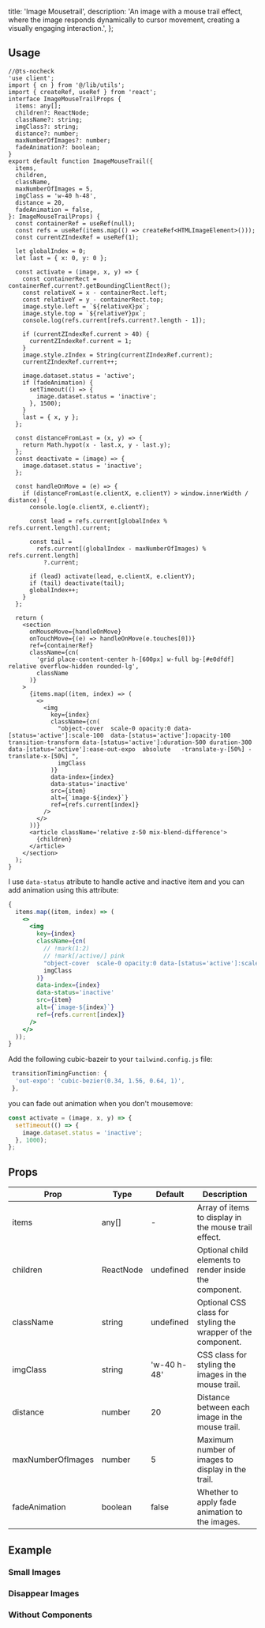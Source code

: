   title: 'Image Mousetrail',
  description:
    'An image with a mouse trail effect, where the image responds dynamically to cursor movement, creating a visually engaging interaction.',
};

<ComponentCodePreview
  name='image-mousetrail-default'
  hasReTrigger
  isFitheight
/>

## Usage

```tsx mousetrail.tsx
//@ts-nocheck
'use client';
import { cn } from '@/lib/utils';
import { createRef, useRef } from 'react';
interface ImageMouseTrailProps {
  items: any[];
  children?: ReactNode;
  className?: string;
  imgClass?: string;
  distance?: number;
  maxNumberOfImages?: number;
  fadeAnimation?: boolean;
}
export default function ImageMouseTrail({
  items,
  children,
  className,
  maxNumberOfImages = 5,
  imgClass = 'w-40 h-48',
  distance = 20,
  fadeAnimation = false,
}: ImageMouseTrailProps) {
  const containerRef = useRef(null);
  const refs = useRef(items.map(() => createRef<HTMLImageElement>()));
  const currentZIndexRef = useRef(1);

  let globalIndex = 0;
  let last = { x: 0, y: 0 };

  const activate = (image, x, y) => {
    const containerRect = containerRef.current?.getBoundingClientRect();
    const relativeX = x - containerRect.left;
    const relativeY = y - containerRect.top;
    image.style.left = `${relativeX}px`;
    image.style.top = `${relativeY}px`;
    console.log(refs.current[refs.current?.length - 1]);

    if (currentZIndexRef.current > 40) {
      currentZIndexRef.current = 1;
    }
    image.style.zIndex = String(currentZIndexRef.current);
    currentZIndexRef.current++;

    image.dataset.status = 'active';
    if (fadeAnimation) {
      setTimeout(() => {
        image.dataset.status = 'inactive';
      }, 1500);
    }
    last = { x, y };
  };

  const distanceFromLast = (x, y) => {
    return Math.hypot(x - last.x, y - last.y);
  };
  const deactivate = (image) => {
    image.dataset.status = 'inactive';
  };

  const handleOnMove = (e) => {
    if (distanceFromLast(e.clientX, e.clientY) > window.innerWidth / distance) {
      console.log(e.clientX, e.clientY);

      const lead = refs.current[globalIndex % refs.current.length].current;

      const tail =
        refs.current[(globalIndex - maxNumberOfImages) % refs.current.length]
          ?.current;

      if (lead) activate(lead, e.clientX, e.clientY);
      if (tail) deactivate(tail);
      globalIndex++;
    }
  };

  return (
    <section
      onMouseMove={handleOnMove}
      onTouchMove={(e) => handleOnMove(e.touches[0])}
      ref={containerRef}
      className={cn(
        'grid place-content-center h-[600px] w-full bg-[#e0dfdf] relative overflow-hidden rounded-lg',
        className
      )}
    >
      {items.map((item, index) => (
        <>
          <img
            key={index}
            className={cn(
              "object-cover  scale-0 opacity:0 data-[status='active']:scale-100  data-[status='active']:opacity-100 transition-transform data-[status='active']:duration-500 duration-300 data-[status='active']:ease-out-expo  absolute   -translate-y-[50%] -translate-x-[50%] ",
              imgClass
            )}
            data-index={index}
            data-status='inactive'
            src={item}
            alt={`image-${index}`}
            ref={refs.current[index]}
          />
        </>
      ))}
      <article className='relative z-50 mix-blend-difference'>
        {children}
      </article>
    </section>
  );
}
```

I use `data-status` atribute to handle active and inactive item and you can add animation using this attribute:

```jsx
{
  items.map((item, index) => (
    <>
      <img
        key={index}
        className={cn(
          // !mark(1:2)
          // !mark[/active/] pink
          "object-cover  scale-0 opacity:0 data-[status='active']:scale-100  data-[status='active']:opacity-100 transition-transform data-[status='active']:duration-500 duration-300 data-[status='active']:ease-out-expo  absolute   -translate-y-[50%] -translate-x-[50%] ",
          imgClass
        )}
        data-index={index}
        data-status='inactive'
        src={item}
        alt={`image-${index}`}
        ref={refs.current[index]}
      />
    </>
  ));
}
```

Add the following cubic-bazeir to your `tailwind.config.js` file:

```jsx
 transitionTimingFunction: {
  'out-expo': 'cubic-bezier(0.34, 1.56, 0.64, 1)',
 },
```

you can fade out animation when you don't mousemove:

```jsx
const activate = (image, x, y) => {
  setTimeout(() => {
    image.dataset.status = 'inactive';
  }, 1000);
};
```

## Props

| Prop              | Type      | Default     | Description                                                  |
| ----------------- | --------- | ----------- | ------------------------------------------------------------ |
| items             | any[]     | -           | Array of items to display in the mouse trail effect.         |
| children          | ReactNode | undefined   | Optional child elements to render inside the component.      |
| className         | string    | undefined   | Optional CSS class for styling the wrapper of the component. |
| imgClass          | string    | 'w-40 h-48' | CSS class for styling the images in the mouse trail.         |
| distance          | number    | 20          | Distance between each image in the mouse trail.              |
| maxNumberOfImages | number    | 5           | Maximum number of images to display in the trail.            |
| fadeAnimation     | boolean   | false       | Whether to apply fade animation to the images.               |

## Example

### Small Images

<ComponentCodePreview name='image-mousetrail-small' hasReTrigger isFitheight />

### Disappear Images

<ComponentCodePreview
  name='image-mousetrail-disappear'
  hasReTrigger
  isFitheight
/>

### Without Components

<ComponentCodePreview
  name='image-mousetrail-without-component'
  hasReTrigger
  isFitheight
/>
